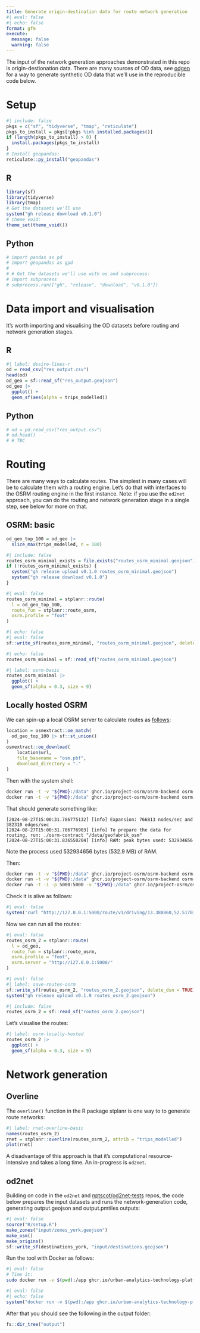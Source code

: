 ```yaml
---
title: Generate origin-destination data for route network generation
#| eval: false
#| echo: false
format: gfm
execute: 
  message: false
  warning: false
---
```


The input of the network generation approaches demonstrated in this repo is origin-destionation data.
There are many sources of OD data, see [odgen](odgen.qmd) for a way to generate synthetic OD data that we'll use in the reproducible code below.

# Setup

```r
#| include: false
pkgs = c("sf", "tidyverse", "tmap", "reticulate")
pkgs_to_install = pkgs[!pkgs %in% installed.packages()]
if (length(pkgs_to_install) > 0) {
  install.packages(pkgs_to_install)
}
# Install geopandas:
reticulate::py_install("geopandas")
```

::: {.panel-tabset group="language"}

## R

<!---
 jn: I would suggest to use specific packages from tidyverse instead of attaching the whole tidyverse 

rl: Why? Tidyverse is popular and it makes life easy.
Also that's the approach in the teaching materials.
For the book and for software development that's another matter but for this blog post I think it's fine.
--->

```r
library(sf)
library(tidyverse)
library(tmap)
# Get the datasets we'll use
system("gh release download v0.1.0")
# theme void:
theme_set(theme_void())
```

## Python

```python
# import pandas as pd
# import geopandas as gpd
# 
# # Get the datasets we'll use with os and subprocess:
# import subprocess
# subprocess.run(["gh", "release", "download", "v0.1.0"])
```

:::

# Data import and visualisation

It's worth importing and visualising the OD datasets before routing and network generation stages.

::: {.panel-tabset group="language"}

## R

```r
#| label: desire-lines-r
od = read_csv("res_output.csv")
head(od)
od_geo = sf::read_sf("res_output.geojson")
od_geo |>
  ggplot() +
  geom_sf(aes(alpha = trips_modelled))
```

## Python

```python
# od = pd.read_csv("res_output.csv")
# od.head()
# # TBC
```

:::

# Routing

There are many ways to calculate routes.
The simplest in many cases will be to calculate them with a routing engine.
Let's do that with interfaces to the OSRM routing engine in the first instance.
Note: if you use the `od2net` approach, you can do the routing and network generation stage in a single step, see below for more on that.

## OSRM: basic

```r
od_geo_top_100 = od_geo |>
  slice_max(trips_modelled, n = 100) 
```

```r
#| include: false
routes_osrm_minimal_exists = file.exists("routes_osrm_minimal.geojson")
if (!routes_osrm_minimal_exists) {
  system("gh release upload v0.1.0 routes_osrm_minimal.geojson")
  system("gh release download v0.1.0")  
}

```

```r
#| eval: false
routes_osrm_minimal = stplanr::route(
  l = od_geo_top_100,
  route_fun = stplanr::route_osrm,
  osrm.profile = "foot"
)
```

```r
#| echo: false
#| eval: false
sf::write_sf(routes_osrm_minimal, "routes_osrm_minimal.geojson", delete_dsn = TRUE)
```

```r
#| echo: false
routes_osrm_minimal = sf::read_sf("routes_osrm_minimal.geojson")
```

```r
#| label: osrm-basic
routes_osrm_minimal |>
  ggplot() +
  geom_sf(alpha = 0.3, size = 9)
```


## Locally hosted OSRM

We can spin-up a local OSRM server to calculate routes as [follows](https://github.com/Project-OSRM/osrm-backend#using-docker):


```r
location = osmextract::oe_match(
  od_geo_top_100 |> sf::st_union()
)
osmextract::oe_download(
    location$url,
    file_basename = "osm.pbf",
    download_directory = "."
)
```

Then with the system shell:

```bash
docker run -t -v "${PWD}:/data" ghcr.io/project-osrm/osrm-backend osrm-extract -p /opt/car.lua /data/geofabrik_osm.pbf || echo "osrm-extract failed"
docker run -t -v "${PWD}:/data" ghcr.io/project-osrm/osrm-backend osrm-extract -p /opt/car.lua /data/geofrabik_osm.osm.pbf || echo "osrm-extract failed"
```

That should generate something like:

```
[2024-08-27T15:00:31.786775132] [info] Expansion: 766813 nodes/sec and 382310 edges/sec
[2024-08-27T15:00:31.786776903] [info] To prepare the data for routing, run: ./osrm-contract "/data/geofabrik_osm"
[2024-08-27T15:00:31.836550204] [info] RAM: peak bytes used: 532934656
```

Note the process used 532934656 bytes (532.9 MB) of RAM.

Then:

```bash
docker run -t -v "${PWD}:/data" ghcr.io/project-osrm/osrm-backend osrm-partition /data/geofabrik_osm.osrm || echo "osrm-partition failed"
docker run -t -v "${PWD}:/data" ghcr.io/project-osrm/osrm-backend osrm-customize /data/geofabrik_osm.osrm || echo "osrm-customize failed"
docker run -t -i -p 5000:5000 -v "${PWD}:/data" ghcr.io/project-osrm/osrm-backend osrm-routed --algorithm mld /data/geofabrik_osm
```

Check it is alive as follows:


```r
#| eval: false
system('curl "http://127.0.0.1:5000/route/v1/driving/13.388860,52.517037;13.385983,52.496891?steps=true"')
```

Now we can run all the routes:


```r
#| eval: false
routes_osrm_2 = stplanr::route(
  l = od_geo,
  route_fun = stplanr::route_osrm,
  osrm.profile = "foot",
  osrm.server = "http://127.0.0.1:5000/"
)
```


```r
#| eval: false
#| label: save-routes-osrm
sf::write_sf(routes_osrm_2, "routes_osrm_2.geojson", delete_dsn = TRUE) 
system("gh release upload v0.1.0 routes_osrm_2.geojson")
```

```r
#| include: false
routes_osrm_2 = sf::read_sf("routes_osrm_2.geojson")
```

Let's visualise the routes:

```r
#| label: osrm-locally-hosted
routes_osrm_2 |>
  ggplot() +
  geom_sf(alpha = 0.3, size = 9)
```

# Network generation

## Overline

The `overline()` function in the R package stplanr is one way to to generate route networks:

```r
#| label: rnet-overline-basic
names(routes_osrm_2)
rnet = stplanr::overline(routes_osrm_2, attrib = "trips_modelled")
plot(rnet)
```

A disadvantage of this approach is that it's computational resource-intensive and takes a long time.
An in-progress is `od2net`.

## od2net

Building on code in the `od2net` and [nptscot/od2net-tests](https://github.com/nptscot/od2net-tests) repos, the code below prepares the input datasets and runs the network-generation code, generating output.geojson and output.pmtiles outputs:


```r
#| eval: false
source("R/setup.R")
make_zones("input/zones_york.geojson")
make_osm()
make_origins()
sf::write_sf(destinations_york, "input/destinations.geojson")
```

Run the tool with Docker as follows:


```bash
#| eval: false
# Time it:
sudo docker run -v $(pwd):/app ghcr.io/urban-analytics-technology-platform/od2net:main /app/config.json
```

```r
#| eval: false
#| echo: false
system("docker run -v $(pwd):/app ghcr.io/urban-analytics-technology-platform/od2net:main /app/config.json")
```

After that you should see the following in the output folder:

```r
fs::dir_tree("output")
```
